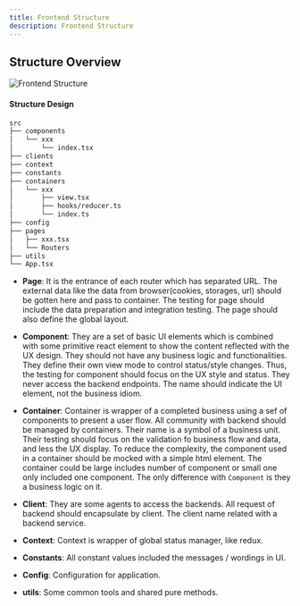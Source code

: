 ```yaml
---
title: Frontend Structure
description: Frontend Structure
---
```


## Structure Overview

![Frontend Structure](https://cdn.jsdelivr.net/gh/au-heartbeat/data-hosting@main/design/frontend-structure.png)

#### Structure Design

```sh
src
├── components
│   └── xxx
│       └── index.tsx
├── clients
├── context
├── constants
├── containers
│   └── xxx
│       ├── view.tsx
│       ├── hooks/reducer.ts
│       └── index.ts
├── config
├── pages
│   ├── xxx.tsx
│   └── Routers
├── utils
└── App.tsx
```

- **Page**: It is the entrance of each router which has separated URL. The external data like the data from browser(cookies, storages, url) should be gotten here and pass to container. The testing for page should include the data preparation and integration testing. The page should also define the global layout.

- **Component**: They are a set of basic UI elements which is combined with some primitive react element to show the content reflected with the UX design. They should not have any business logic and functionalities. They define their own view mode to control status/style changes. Thus, the testing for component should focus on the UX style and status. They never access the backend endpoints. The name should indicate the UI element, not the business idiom.

- **Container**: Container is wrapper of a completed business using a sef of components to present a user flow. All community with backend should be managed by containers. Their name is a symbol of a business unit. Their testing should focus on the validation fo business flow and data, and less the UX display. To reduce the complexity, the component used in a container should be mocked with a simple html element. The container could be large includes number of component or small one only included one component. The only difference with `Component` is they a business logic on it.

- **Client**: They are some agents to access the backends. All request of backend should encapsulate by client. The client name related with a backend service.

- **Context**: Context is wrapper of global status manager, like redux.

- **Constants**: All constant values included the messages / wordings in UI.

- **Config**: Configuration for application.

- **utils**: Some common tools and shared pure methods.
